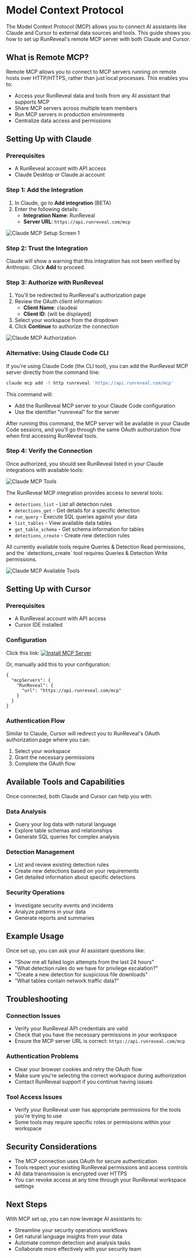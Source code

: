 
# Model Context Protocol

The Model Context Protocol (MCP) allows you to connect AI assistants like Claude and Cursor to external data sources and tools. This guide shows you how to set up RunReveal's remote MCP server with both Claude and Cursor.

## What is Remote MCP?

Remote MCP allows you to connect to MCP servers running on remote hosts over HTTP/HTTPS, rather than just local processes. This enables you to:

- Access your RunReveal data and tools from any AI assistant that supports MCP
- Share MCP servers across multiple team members
- Run MCP servers in production environments
- Centralize data access and permissions

## Setting Up with Claude

### Prerequisites

- A RunReveal account with API access
- Claude Desktop or Claude.ai account

### Step 1: Add the Integration

1. In Claude, go to **Add integration** (BETA)
2. Enter the following details:
   - **Integration Name**: RunReveal
   - **Server URL**: `https://api.runreveal.com/mcp`

![Claude MCP Setup Screen 1](/claude-mcp-setup-1.png)

### Step 2: Trust the Integration

Claude will show a warning that this integration has not been verified by Anthropic. Click **Add** to proceed.

### Step 3: Authorize with RunReveal

1. You'll be redirected to RunReveal's authorization page
2. Review the OAuth client information:
   - **Client Name**: claudeai
   - **Client ID**: (will be displayed)
3. Select your workspace from the dropdown
4. Click **Continue** to authorize the connection

![Claude MCP Authorization](/claude-mcp-setup-2.png)

### Alternative: Using Claude Code CLI

If you're using Claude Code (the CLI tool), you can add the RunReveal MCP server directly from the command line:

```bash
claude mcp add -t http runreveal 'https://api.runreveal.com/mcp'
```

This command will:
- Add the RunReveal MCP server to your Claude Code configuration
- Use the identifier "runreveal" for the server

After running this command, the MCP server will be available in your Claude Code sessions, and you'll go through the same OAuth authorization flow when first accessing RunReveal tools.

### Step 4: Verify the Connection

Once authorized, you should see RunReveal listed in your Claude integrations with available tools:

![Claude MCP Tools](/claude-mcp-setup-3.png)

The RunReveal MCP integration provides access to several tools:
- `detections_list` - List all detection rules
- `detections_get` - Get details for a specific detection
- `run_query` - Execute SQL queries against your data
- `list_tables` - View available data tables
- `get_table_schema` - Get schema information for tables
- `detections_create` - Create new detection rules

<Callout type="info">
   All currently available tools require Queries & Detection Read permissions, and
   the `detections_create` tool requires Queries & Detection Write permissions.
</Callout>

![Claude MCP Available Tools](/claude-mcp-setup-4.png)

## Setting Up with Cursor

### Prerequisites

- A RunReveal account with API access
- Cursor IDE installed

### Configuration

Click this link: [![Install MCP Server](https://cursor.com/deeplink/mcp-install-dark.svg)](https://cursor.com/install-mcp?name=RunReveal&config=eyJ1cmwiOiJodHRwczovL2FwaS5ydW5yZXZlYWwuY29tL21jcCJ9)

Or, manually add this to your configuration:

```
{
  "mcpServers": {
    "RunReveal": {
      "url": "https://api.runreveal.com/mcp"
    }
  }
}
```

### Authentication Flow

Similar to Claude, Cursor will redirect you to RunReveal's OAuth authorization page where you can:
1. Select your workspace
2. Grant the necessary permissions
3. Complete the OAuth flow

## Available Tools and Capabilities

Once connected, both Claude and Cursor can help you with:

### Data Analysis
- Query your log data with natural language
- Explore table schemas and relationships
- Generate SQL queries for complex analysis

### Detection Management
- List and review existing detection rules
- Create new detections based on your requirements
- Get detailed information about specific detections

### Security Operations
- Investigate security events and incidents
- Analyze patterns in your data
- Generate reports and summaries

## Example Usage

Once set up, you can ask your AI assistant questions like:

- "Show me all failed login attempts from the last 24 hours"
- "What detection rules do we have for privilege escalation?"
- "Create a new detection for suspicious file downloads"
- "What tables contain network traffic data?"

## Troubleshooting

### Connection Issues
- Verify your RunReveal API credentials are valid
- Check that you have the necessary permissions in your workspace
- Ensure the MCP server URL is correct: `https://api.runreveal.com/mcp`

### Authentication Problems
- Clear your browser cookies and retry the OAuth flow
- Make sure you're selecting the correct workspace during authorization
- Contact RunReveal support if you continue having issues

### Tool Access Issues
- Verify your RunReveal user has appropriate permissions for the tools you're trying to use
- Some tools may require specific roles or permissions within your workspace

## Security Considerations

- The MCP connection uses OAuth for secure authentication
- Tools respect your existing RunReveal permissions and access controls
- All data transmission is encrypted over HTTPS
- You can revoke access at any time through your RunReveal workspace settings

## Next Steps

With MCP set up, you can now leverage AI assistants to:
- Streamline your security operations workflows
- Get natural language insights from your data
- Automate common detection and analysis tasks
- Collaborate more effectively with your security team 